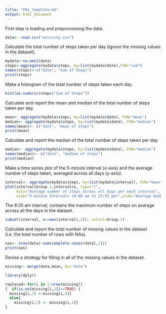 ```yaml
---
title: "PA1_template.md"
output: html_document
---
```


First step is loading and preprocessing the data.

```r
data<- read.csv("activity.csv")

```
Calculate the total number of steps taken per day (ignore the missing values in the dataset).

```r
mydata<-na.omit(data) 
steps<-aggregate(mydata$steps, by=list(mydata$date),FUN="sum")
names(steps)<-c("Date", "Sum of Steps")
print(steps)
```
Make a histogram of the total number of steps taken each day.
```r
hist(as.numeric(steps$"Sum of Steps"))
```





Calculate and report the mean and median of the total number of steps taken per day. 
```r
mean<- aggregate(mydata$steps, by=list(mydata$date), FUN="mean")
median<- aggregate(mydata$steps, by=list(mydata$date), FUN="median")
names(mean)<- c("date", "mean of steps")
print(mean)
```

Calculate and report the median of the total number of steps taken per day. 
```r
median<- aggregate(mydata$steps, by=list(mydata$date), FUN="median")
names(median)<- c("date", "median of steps")
print(median)
```



Make a time series plot of the 5-minute interval (x-axis) and the average number of steps taken, averaged across all days (y-axis). 

```r
interval<- aggregate(mydata$steps, by=list(mydata$interval), FUN="mean")
plot(interval$Group.1,interval$x, type="l",
     main="Average number of steps across all days per each interval", 
     xlab="5-minute Intervals (0:00 am to 23:55 pm)",ylab="Average Number of Steps Across all Days")
```






The 8:35 am interval, contains the maximum number of steps on average across all the days in the dataset.
```r
subset(interval, x==max(interval[,2]), select=Group.1)
```

Calculate and report the total number of missing values in the dataset (i.e. the total number of rows with NAs).
```r
nas<- nrow(data)-sum(complete.cases(data[,1]))
print(nas)
```

Devise a strategy for filling in all of the missing values in the dataset.
```r
missing<- merge(data,mean, by="date")

library(dplyr)

replaced<-for(i in 1:nrow(missing))
{  if(is.na(missing[i,2])==TRUE) {
  missing[i,2] <-missing[i,4]}
  else{
    missing[i,2] <- missing[i,2]}
}
```








